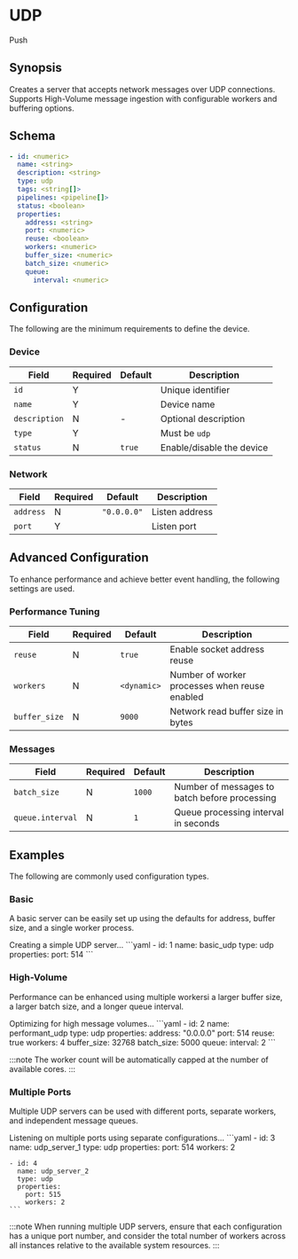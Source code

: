 # UDP

<span class="theme-doc-version-badge badge badge--secondary">Push</span>

## Synopsis

Creates a server that accepts network messages over UDP connections. Supports High-Volume message ingestion with configurable workers and buffering options.

## Schema

```yaml
- id: <numeric>
  name: <string>
  description: <string>
  type: udp
  tags: <string[]>
  pipelines: <pipeline[]>
  status: <boolean>
  properties:
    address: <string>
    port: <numeric>
    reuse: <boolean>
    workers: <numeric>
    buffer_size: <numeric>
    batch_size: <numeric>
    queue:
      interval: <numeric>
```

## Configuration

The following are the minimum requirements to define the device.

### Device

|Field|Required|Default|Description|
|---|---|---|---|
|`id`|Y||Unique identifier|
|`name`|Y||Device name|
|`description`|N|-|Optional description|
|`type`|Y||Must be `udp`|
|`status`|N|`true`|Enable/disable the device|

### Network

|Field|Required|Default|Description|
|---|---|---|---|
|`address`|N|`"0.0.0.0"`|Listen address|
|`port`|Y||Listen port|

## Advanced Configuration

To enhance performance and achieve better event handling, the following settings are used.

### Performance Tuning

|Field|Required|Default|Description|
|---|---|---|---|
|`reuse`|N|`true`|Enable socket address reuse|
|`workers`|N|`<dynamic>`|Number of worker processes when reuse enabled|
|`buffer_size`|N|`9000`|Network read buffer size in bytes|

### Messages

|Field|Required|Default|Description|
|---|---|---|---|
|`batch_size`|N|`1000`|Number of messages to batch before processing|
|`queue.interval`|N|`1`|Queue processing interval in seconds|

## Examples

The following are commonly used configuration types.

### Basic

A basic server can be easily set up using the defaults for address, buffer size, and a single worker process.

<ExampleGrid>
  <CommentCol>
    Creating a simple UDP server...
  </CommentCol>
  <CodeCol>
    ```yaml
    - id: 1
      name: basic_udp
      type: udp
      properties:
        port: 514
    ```
  </CodeCol>
</ExampleGrid>

### High-Volume

Performance can be enhanced using multiple workersi a larger buffer size, a larger batch size, and a longer queue interval.

<ExampleGrid>
  <CommentCol>
    Optimizing for high message volumes...
  </CommentCol>
  <CodeCol>
    ```yaml
    - id: 2
      name: performant_udp
      type: udp
      properties:
        address: "0.0.0.0"
        port: 514
        reuse: true
        workers: 4
        buffer_size: 32768
        batch_size: 5000
        queue:
          interval: 2
    ```
  </CodeCol>
</ExampleGrid>

:::note
The worker count will be automatically capped at the number of available cores.
:::

### Multiple Ports

Multiple UDP servers can be used with different ports, separate workers, and independent message queues.

<ExampleGrid>
  <CommentCol>
    Listening on multiple ports using separate configurations...
  </CommentCol>
  <CodeCol>
    ```yaml
    - id: 3
      name: udp_server_1
      type: udp
      properties:
        port: 514
        workers: 2

    - id: 4
      name: udp_server_2
      type: udp
      properties:
        port: 515
        workers: 2
    ```
  </CodeCol>
</ExampleGrid>

:::note
When running multiple UDP servers, ensure that each configuration has a unique port number, and consider the total number of workers across all instances relative to the available system resources.
:::
